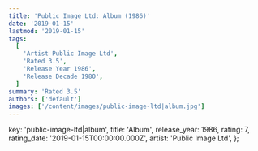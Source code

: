 ```yaml
---
title: 'Public Image Ltd: Album (1986)'
date: '2019-01-15'
lastmod: '2019-01-15'
tags:
  [
    'Artist Public Image Ltd',
    'Rated 3.5',
    'Release Year 1986',
    'Release Decade 1980',
  ]
summary: 'Rated 3.5'
authors: ['default']
images: ['/content/images/public-image-ltd|album.jpg']
---
```


  key: 'public-image-ltd|album',
  title: 'Album',
  release_year: 1986,
  rating: 7,
  rating_date: '2019-01-15T00:00:00.000Z',
  artist: 'Public Image Ltd',
};

<MusicRating data={data} />
